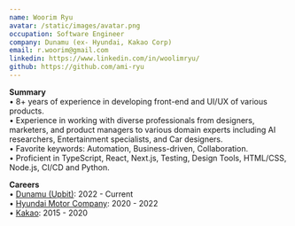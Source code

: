 ```yaml
---
name: Woorim Ryu
avatar: /static/images/avatar.png
occupation: Software Engineer
company: Dunamu (ex- Hyundai, Kakao Corp)
email: r.woorim@gmail.com
linkedin: https://www.linkedin.com/in/woolimryu/
github: https://github.com/ami-ryu
---
```


<b>Summary</b> <br />
• 8+ years of experience in developing front-end and UI/UX of various products.
<br />
• Experience in working with diverse professionals from designers, marketers, and product managers
to various domain experts including AI researchers, Entertainment specialists, and Car designers.
<br />
• Favorite keywords: Automation, Business-driven, Collaboration.
<br />• Proficient in TypeScript, React, Next.js, Testing, Design Tools, HTML/CSS, Node.js, CI/CD
and Python.

<b>Careers</b> <br />
• [Dunamu (Upbit)](https://www.dunamu.com/services/blockchain): 2022 - Current <br />
• [Hyundai Motor Company](https://www.hyundai.com/worldwide/en): 2020 - 2022 <br />•
[Kakao](https://www.kakaocorp.com/page/): 2015 - 2020
